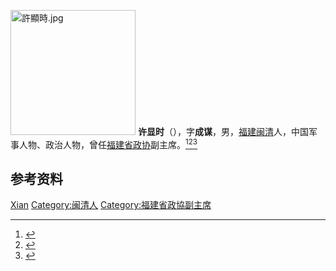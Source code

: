 [[File:許顯時.jpg|200px]]
'''许显时'''（{{bd|1896年||1986年}}），字'''成谋'''，男，[[福建|福建]][[闽清|闽清]]人，中国军事人物、政治人物，曾任[[福建省政协|福建省政协]]副主席。<ref>{{Cite book|title=中国抗日战争人物大词典|author=刘景泉主编; 沈久泉, 王凯捷, 李卓副主编|publisher=天津大学出版社|year=1999|isbn=|location=|pages=}}</ref><ref>{{Cite book|title=中华军事人物大辞典|author=吴如蒿著; 陈策才, 张光彩, 赵功德等副主编|publisher=新华出版社|year=1989|isbn=|location=北京|pages=}}</ref><ref>{{Cite book|title=中华人民共和国职官志|author=何虎生, 李耀东, 向常福主编|publisher=中国社会出版社|year=2003|isbn=9787800883934|location=北京|pages=}}</ref>

== 参考资料 ==
{{reflist}}

{{中国人物小作品}}
{{制憲國民大會代表}}

{{Authority control}}
{{DEFAULTSORT:Xu许}}
[[Category:许姓|Xian]]
[[Category:闽清人|Category:闽清人]]
[[Category:福建省政協副主席|Category:福建省政協副主席]]